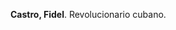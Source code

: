 <noinclude>{{header|1=Fidel Castro}}</noinclude>

'''Castro, Fidel'''. Revolucionario cubano.

<noinclude>{{footer}}</noinclude>
